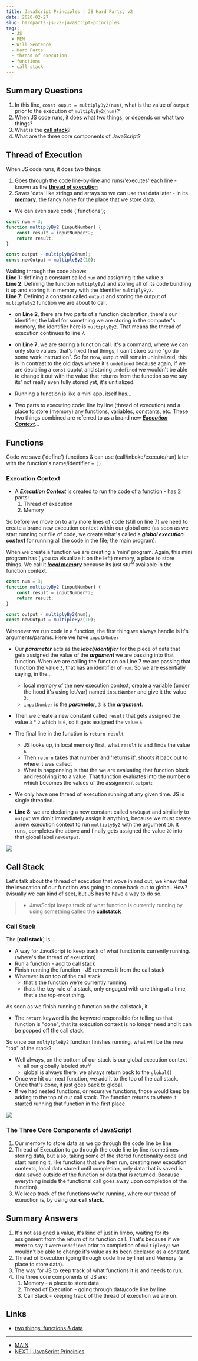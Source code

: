 ```yaml
---
title: JavaScript Principles | JS Hard Parts, v2
date: 2020-02-27
slug: hardparts-js-v2-javascript-principles
tags:
  - JS
  - FEM
  - Will Sentence
  - Hard Parts
  - thread of execution
  - functions
  - call stack
---
```

## Summary Questions
1. In this line, `const ouput = multiplyBy2(num)`, what is the value of `output` prior to the execution of `multiplyBy2(num)`?
1. When JS code runs, it does what two things, or depends on what two things?
1. What is the [**call stack**]()?
1. What are the three core components of JavaScript?

## Thread of Execution
When JS code runs, it does two things:
1. Goes through the code line-by-line and runs/'executes' each line -known as the [**thread of execution**]()
1. Saves 'data' like strings and arrays so we can use that data later - in its [**memory**](), the fancy name for the place that we store data.

- We can even save code ('functions');

```js {1,2,7}
const num = 3;
function multiplyBy2 (inputNumber) {
    const result = inputNumber*2;
    return result;
}

const output - multiplyBy2(num);
const newOutput = multipleBy2(10);
```
Walking through the code above:          
**Line 1:** defining a constant called `num` and assigning it the value `3`   
**Line 2**: Defining the function `multiplyBy2` and storing all of its code bundling it up and storing it in memory with the identifier `multiplyBy2`.   
**Line 7**: Defining a constant called `output` and storing the output of `multipleBy2` function we are about to call.

- on **Line 2**, there are two parts of a function declaration, there's our identifier, the label for something we are storing in the computer's memory, the identifier here is `multiplyBy2`. That means the thread of execution continues to line 7.
- on **Line 7**, we are storing a function call. It's a command, where we can only store values, that's fixed final things, I can't store some "go do some work instruction". So for now, `output` will remain uninitalized, this is in contrast to the old days where it's `undefined` because again, if we are declaring a `const` ouptut and storing `undefined` we wouldn't be able to change it out with the value that returns from the function so we say its' not really even fully stored yet, it's unitialized.

- Running a function is like a mini app, itself has...
- Two parts to executing code: line by line (thread of execution) and a place to store (memory) any functions, variables, constants, etc. These two things combined are referred to as a brand new [***Execution Context***]()...

## Functions 
Code we save ('define') functions & can use (call/inboke/execute/run) later with the function's name/identifier + `()`

### Execution Context
- A [***Execution Context***]() is created to run the code of a function - has 2 parts:  
    1. Thread of execution
    1. Memory 

So before we move on to any more lines of code (still on line 7) we need to create a brand new execution context within our global one (as soon as we start running our file of code, we create what's called a ***global execution context*** for running all the code in the file; the main program).

When we create a function we are creating a 'mini' program.
Again, this mini program has ( you ca visualize it on the left) memory, a place to store things. We call it [***local memory***]() because its just stuff available in the function context. 

```js {2-5,7}
const num = 3;
function multiplyBy2 (inputNumber) {
    const result = inputNumber*2;
    return result;
}

const output - multiplyBy2(num);
const newOutput = multipleBy2(10);
```
Whenever we run code in a function, the first thing we always handle is it's arguments/params. Here we have `inputNUmber`
- Our ***parameter*** acts as the ***label/identifier*** for the piece of data that gets assigned the value of the ***argument*** we are passing into that function. When we are calling the function on Line 7 we are passing that function the value `3`, that has an identifier of `num`. So we are essentially saying, in the...
    - local memory of the new execution context, create a variable (under the hood it's using let/var) named `inputNumber` and give it the value `3`.
    - `inputNumber` is the ***parameter***, `3` is the ***argument***.
- Then we create a new constant called `result` that gets assigned the value `3` * `2` which is `6`, so it gets assigned the value `6`.
- The final line in the function is `return result`
    - JS looks up, in local memory first, what `result` is and finds the value `6`
    - Then `return` takes that number and 'returns it', shoots it back out to where it was called.
    - What is happeneing is that the we are evaluating that function block and resolving it to a value. That function evaluates into the number `6` which becomes the values of the assignment `output`: 

- We only have one thread of execution running at any given time. JS is single threaded.

- **Line 8**: we are declaring a new constant called `newOuput` and similarly to `output` we don't immediately assign it anything, because we must create a new execution context to run `multiplyBy2` with the argument `10`. It runs, completes the above and finally gets assigned the value `20` into that global label `newOutput`.

![](/functions-execution-context.png)

## Call Stack
Let's talk about the thread of execution that wove in and out, we knew that the invocation of our function was going to come back out to global. How? (visually we can kind of see), but JS has to have a way to do so.

>* JavaScript keeps track of what function is currently running by using something called the [**callstatck**]()

### Call Stack
The [**call stack**] is...
- A way for JavaScript to keep track of what function is currently running. (where's the thread of exeuction). 
- Run a function - add to call stack
- Finish running the function - JS removes it from the call stack
- Whatever is on top of the call stack 
    - that's the function we're currently running.
    - thats the key rule of a stack, only engaged with one thing at a time, that's the top-most thing.

As soon as we finish running a function on the callstack, it 
- The `return` keyword is the keyword responsible for telling us that function is "done", that its execution context is no longer need and it can be popped off the call stack.

So once our `multyipleBy2` function finishes running, what will be the new "top" of the stack?
- Well always, on the bottom of our stack is our global execution context
    - all our globally labeled stuff
    - global is always there, we always return back to the `global()`
- Once we hit our next function, we add it to the top of the call stack. Once that's done, it just goes back to global.
- If we had nested functions, or recursive functions, those would keep be adding to the top of our call stack. The function returns to where it started running that function in the first place.

![](/callstack.png)

### The Three Core Components of JavaScript
1. Our memory to store data as we go through the code line by line
1. Thread of Execution to go through the code line by line (sometimes storing data, but also, taking some of the stored functionality code and start running it, like functions that we then run, creating new execution contexts, local data stored until completion, only data that is saved is data saved outside of the function or data that is returned. Because everything inside the functional call goes away upon completion of the function)
1. We keep track of the functions we're running, where our thread of exeuction is, by using our **call stack**.

## Summary Answers
1. It's not assigned a value, it's kind of just in limbo, waiting for its assignment from the return of its function call. That's because if we were to say it were `undefined` prior to completion of `multipleBy2` we wouldn't be able to change it's value as its been declared as a constant.
1. Thread of Execution (going through code line by line) and Memory (a place to store data).
1. The way for JS to keep track of what functions it is and needs to run.
1. The three core components of JS are:
    1. Memory - a place to store data
    2. Thread of Execution - going through data/code line by line
    3. Call Stack - keeping track of the thread of execution we are on.

## Links
- [two things: functions & data](/sicp-js-elements-of-programming)
----
- [MAIN](/hardparts-js-v2-main)
- [NEXT | JavaScript Principles](hardparts-js-v2-javascript-principles)